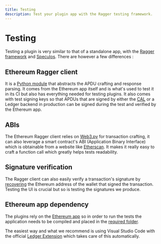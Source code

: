 ```yaml
---
title: Testing
description: Test your plugin app with the Ragger testing framework.
---
```


# Testing

Testing a plugin is very similar to that of a standalone app, with the [Ragger framework](https://github.com/LedgerHQ/ragger/) and [Speculos](https://github.com/LedgerHQ/speculos/). There are however a few differences :

## Ethereum Ragger client

It is a [Python module](https://pypi.org/project/ledger-app-clients.ethereum/) that abstracts the APDU crafting and response parsing. It comes from the Ethereum app itself and is what's used to test it in its CI but also has everything needed for testing plugins.
It also comes with test signing keys so that APDUs that are signed by either the [CAL](https://github.com/LedgerHQ/ledger-live/tree/develop/libs/ledgerjs/packages/cryptoassets) or a Ledger backend in production can be signed during the test and verified by the Ethereum app.

## ABIs

The Ethereum Ragger client relies on [Web3.py](https://pypi.org/project/web3/) for transaction crafting, it can also leverage a smart contract's ABI (Application Binary Interface) which is obtainable from a website like [Etherscan](https://etherscan.io/). It makes it really easy to craft a function call which greatly helps tests readability.

## Signature verification

The Ragger client can also easily verify a transaction's signature by [recovering](https://en.wikipedia.org/wiki/Elliptic_Curve_Digital_Signature_Algorithm#Public_key_recovery) the Ethereum address of the wallet that signed the transaction.
Testing the UI is crucial but so is testing the signatures we produce.

## Ethereum app dependency

The plugins rely on the [Ethereum app](https://github.com/LedgerHQ/app-ethereum) so in order to run the tests the application needs to be compiled and placed in the [required folder](https://github.com/LedgerHQ/app-plugin-boilerplate/tree/develop/tests/.test_dependencies/ethereum).

The easiest way and what we recommend is using Visual Studio Code with the official [Ledger
Extension](https://marketplace.visualstudio.com/items?itemName=LedgerHQ.ledger-dev-tools) which takes care of this automatically.
